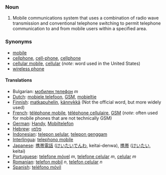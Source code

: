 ===Noun===
#Mobile communications system that uses a combination of radio wave transmission and conventional telephone switching to permit telephone communication to and from mobile users within a specified area.

===Synonyms===

*[[mobile]]
*[[cellphone]], [[cell-phone]], [[cellphone]]
*[[cellular mobile]], [[cellular]] (''note'': word used in the United States)
*[[wireless phone]]

====Translations====

*Bulgarian: [[мобилен телефон]] ''m''
*[[Dutch]]: [[mobiele telefoon]], [[GSM]], [[mobieltje]]
*[[Finnish]]: [[matkapuhelin]], [[kännykkä]] (Not the official word, but more widely used) 
*[[French]]: [[téléphone mobile]], [[téléphone cellulaire]], [[GSM]] (''note'': often used for mobile phones that are not technically GSM)
*[[German]]: [[Handy]], [[Mobiltelefon]]
*[[Hebrew]]: [[פלפון]]
*[[Indonesian]]: [[telepon selular]], [[telepon genggam]]
*[[Interlingua]]: [[telephono mobile]]
*[[Japanese]]: [[携帯電話]] ([[けいたいでんわ]], keitai-denwa), [[携帯]] ([[けいたい]], keitai)
*[[Portuguese]]: [[telefone móvel]] ''m'', [[telefone celular]] ''m'', [[celular]] ''m''
*[[Romanian]]: [[telefon mobil]] ''n'', [[telefon celular]] ''n'' 
*[[Spanish]]: [[teléfono móvil]]